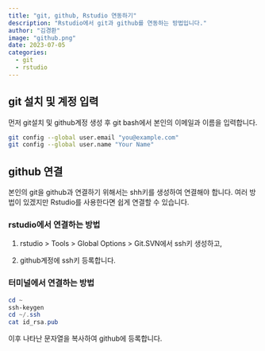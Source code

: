 ```yaml
---
title: "git, github, Rstudio 연동하기"
description: "Rstudio에서 git과 github를 연동하는 방법입니다."
author: "김경환"
image: "github.png"
date: 2023-07-05
categories:
  - git
  - rstudio
---
```


## git 설치 및 계정 입력

먼저 git설치 및 github계정 생성 후 git bash에서 본인의 이메일과 이름을 입력합니다.

``` bash
git config --global user.email "you@example.com"
git config --global user.name "Your Name"
```

## github 연결

본인의 git을 github과 연결하기 위해서는 shh키를 생성하여 연결해야 합니다. 여러 방법이 있겠지만 Rstudio를 사용한다면 쉽게 연결할 수 있습니다.

### rstudio에서 연결하는 방법

1.  rstudio \> Tools \> Global Options \> Git.SVN에서 ssh키 생성하고,

2.  github계정에 ssh키 등록합니다.

### 터미널에서 연결하는 방법

``` powershell
cd ~
ssh-keygen
cd ~/.ssh
cat id_rsa.pub
```

이후 나타난 문자열을 복사하여 github에 등록합니다.
